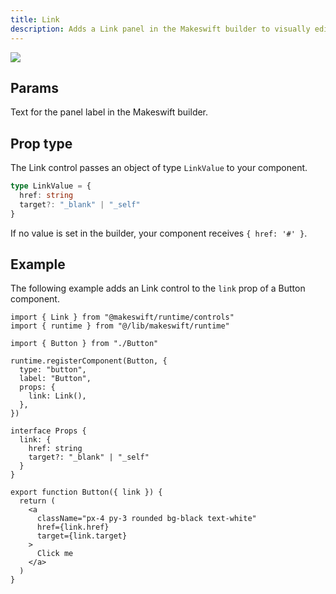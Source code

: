 ```yaml
---
title: Link
description: Adds a Link panel in the Makeswift builder to visually edit a `LinkValue` prop.
---
```


<Frame type="glass" caption="">
  <img src="/images/link-panel.png" />
</Frame>

## Params

<ParamField query="label" type="string" default="On click">
  Text for the panel label in the Makeswift builder.
</ParamField>

## Prop type

The Link control passes an object of type `LinkValue` to your component.

```ts
type LinkValue = {
  href: string
  target?: "_blank" | "_self"
}
```

If no value is set in the builder, your component receives `{ href: '#' }`.

## Example

The following example adds an Link control to the `link` prop of a Button component.

<CodeGroup>

```tsx Button.makeswift.ts
import { Link } from "@makeswift/runtime/controls"
import { runtime } from "@/lib/makeswift/runtime"

import { Button } from "./Button"

runtime.registerComponent(Button, {
  type: "button",
  label: "Button",
  props: {
    link: Link(),
  },
})
```

```tsx Button.tsx
interface Props {
  link: {
    href: string
    target?: "_blank" | "_self"
  }
}

export function Button({ link }) {
  return (
    <a
      className="px-4 py-3 rounded bg-black text-white"
      href={link.href}
      target={link.target}
    >
      Click me
    </a>
  )
}
```

</CodeGroup>
